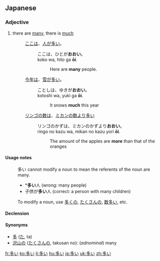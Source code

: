 ==Japanese==
{{ja-kanjitab|多}}

===Adjective===
{{ja-adj|k|decl=i|hira=おおい|rom=ōi}}

# there are [[many]], there is [[much]]
#: [[ここ]][[は]]、[[人]][[が]][[多い]]。
#:: ここは、ひとが'''おおい'''。
#:: koko wa, hito ga '''ōi'''.
#::: Here are '''many''' people.
#: [[今年]][[は]]、[[雪]][[が]][[多い]]。
#:: ことしは、ゆきが'''おおい'''。
#:: kotoshi wa, yuki ga '''ōi'''.
#::: It snows '''much''' this year
#: [[リンゴ]][[の]][[数]][[は]]、[[ミカン]][[の]][[数]][[より]][[多い]]
#:: リンゴのかずは、ミカンのかずより'''おおい'''。
#:: ringo no kazu wa, mikan no kazu yori '''ōi'''.
#::: The amount of the apples are '''more''' than that of the oranges

====Usage notes====
: 多い cannot modify a noun to mean the referents of the noun are many.
:* *'''多い'''人 (wrong: many people)
:* 子供が'''多い'''人 (correct: a person with many children)
: To modify a noun, use [[多く]]の, [[たくさん]]の, [[数多い]], etc.

====Declension====
{{ja-i|多|おお|ō}}

====Synonyms====
* [[多]] ([[た]], ta)
* [[沢山]]の ([[たくさん]]の, takusan no): (''adnominal'') many

[[fr:多い]]
[[ko:多い]]
[[li:多い]]
[[hu:多い]]
[[ja:多い]]
[[uk:多い]]
[[zh:多い]]